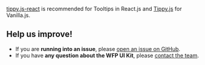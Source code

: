 [tippy.js-react](https://github.com/atomiks/tippy.js-react) is recommended for Tooltips in React.js and [Tippy.js](https://github.com/atomiks/tippyjs) for Vanilla.js.

## Help us improve!

- If you are **running into an issue**, please [open an issue on GitHub](https://github.com/wfp/ui/issues).
- If you have **any question about the WFP UI Kit**, please [contact the team](mailto:global.uikit@wfp.org).
